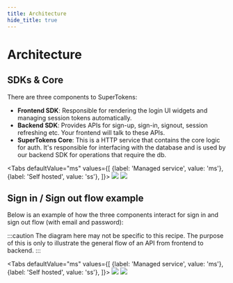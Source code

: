 ```yaml
---
title: Architecture
hide_title: true
---
```


<!-- COPY DOCS -->
<!-- ./community/architecture.mdx -->

# Architecture


## SDKs & Core
There are three components to SuperTokens:
- **Frontend SDK**: Responsible for rendering the login UI widgets and managing session tokens automatically.
- **Backend SDK**: Provides APIs for sign-up, sign-in, signout, session refreshing etc. Your frontend will talk to these APIs.
- **SuperTokens Core**: This is a HTTP service that contains the core logic for auth. It's responsible for interfacing with the database and is used by our backend SDK for operations that require the db.

<Tabs
defaultValue="ms"
values={[
{label: 'Managed service', value: 'ms'},
{label: 'Self hosted', value: 'ss'},
]}>
<TabItem value="ms">
<img src="/img/architecture/managed_service_generic.png" />
</TabItem>
<TabItem value="ss">
<img src="/img/architecture/self_hosted_generic.png" />
</TabItem>
</Tabs>

## Sign in / Sign out flow example

Below is an example of how the three components interact for sign in and sign out flow (with email and password):

:::caution
The diagram here may not be specific to this recipe. The purpose of this is only to illustrate the general flow of an API from frontend to backend.
:::

<Tabs
defaultValue="ms"
values={[
{label: 'Managed service', value: 'ms'},
{label: 'Self hosted', value: 'ss'},
]}>
<TabItem value="ms">
<img src="/img/architecture/managed_service.png" />
</TabItem>
<TabItem value="ss">
<img src="/img/architecture/self_hosted.png" />
</TabItem>
</Tabs>
